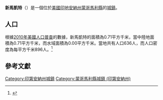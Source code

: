 {{noteTA
|G1=USState
|G2=地名
|G3=Unit
}}
{{Infobox settlement
|name            = 新馬凱特
|native_name = New Market
|settlement_type          = [[鎮|城鎮]]
|image_skyline            = New-Market-grain-elevator-in.jpg
|imagesize                = 250px
|image_map                = Montgomery County Indiana Incorporated and Unincorporated areas New Market Highlighted 1853262.svg
|mapsize                  = 250px
|subdivision_type         = [[世界政區索引|國家]]
|subdivision_type1        = [[美国州份|州份]]
|subdivision_type2        = [[印地安納州行政區劃|縣]]
|subdivision_name         = [[美国|美国]]
|subdivision_name1        = [[印地安納州|印地安納州]]
|subdivision_name2        = [[蒙哥馬利縣_(印地安納州)|蒙哥馬利縣]]
|elevation_ft             = 807
|elevation_m              = 246
|timezone                 = [[北美东部时区|EST]]
|area_total_km2           = 0.71
|area_land_km2            = 0.71
|area_water_km2           = 0.00
|area_total_sq_mi         = 
|area_land_sq_mi          = 
|area_water_sq_mi         = 
|population_as_of         = [[2010年美國人口普查|2010]]
|population_footnotes     = 
|population_total         = 636
|population_density_km2   = auto
|population_density_sq_mi = auto
|utc_offset               = -5
|coordinates              = {{coord|39|57|07|N|86|55|15|W|display=inline,title}}
| coor_pinpoint           = 
| coordinates_footnotes   = 
|timezone_DST             = EDT
|utc_offset_DST           = -4
|postal_code_type         = [[美國郵區編號|郵區編號]]
|postal_code              = 47965
|area_code                = [[北美電話區號765|765]]
|blank_name = [[地名信息系统|GNIS ID]]
|blank_info = 449700<ref name="GNIS">{{cite gnis|449700|New Market}}</ref>
}}
'''新馬凱特'''（{{lang-en|New Market}}）是一個位於[[美國|美國]][[印地安納州|印地安納州]][[蒙哥馬利縣_(印地安納州)|蒙哥馬利縣]]的[[鎮|城鎮]]。

== 人口 ==
根據[[2010年美國人口普查|2010年美國人口普查]]的數據，新馬凱特的面積為0.71平方千米，當中陸地面積為0.71平方千米，而水域面積為0.00平方千米。當地共有人口636人，而人口密度為每平方千米896人。<ref name="GR8">{{cite web|url=http://factfinder2.census.gov|publisher=[[美国人口调查局|美国人口调查局]]|accessdate=2011-05-14|title=American FactFinder|archive-date=2013-09-11|archive-url=https://web.archive.org/web/20130911234518/http://factfinder2.census.gov/|dead-url=no}}</ref>

== 參考文獻 ==
{{reflist}}

{{蒙哥馬利縣 (印地安納州)}}

{{DEFAULTSORT:New Market, Indiana}}
[[Category:印第安納州城鎮|Category:印第安納州城鎮]]
[[Category:蒙哥馬利縣城鎮_(印第安納州)|Category:蒙哥馬利縣城鎮 (印第安納州)]]

{{Indiana-geo-stub}}